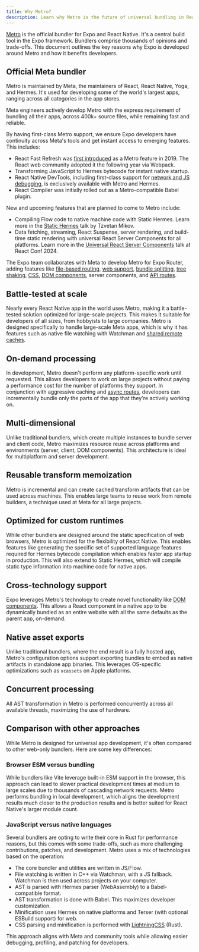 ```yaml
---
title: Why Metro?
description: Learn why Metro is the future of universal bundling in React Native and how it benefits developers.
---
```


[Metro](https://metrobundler.dev/) is the official bundler for Expo and React Native. It's a central build tool in the Expo framework. Bundlers comprise thousands of opinions and trade-offs. This document outlines the key reasons why Expo is developed around Metro and how it benefits developers.

## Official Meta bundler

Metro is maintained by Meta, the maintainers of React, React Native, Yoga, and Hermes. It's used for developing some of the world's largest apps, ranging across all categories in the app stores.

Meta engineers actively develop Metro with the express requirement of bundling all their apps, across 400k+ source files, while remaining fast and reliable.

By having first-class Metro support, we ensure Expo developers have continuity across Meta's tools and get instant access to emerging features. This includes:

- React Fast Refresh was [first introduced](https://reactnative.dev/blog/2019/09/18/version-0.61) as a Metro feature in 2019. The React web community adopted it the following year via Webpack.
- Transforming JavaScript to Hermes bytecode for instant native startup.
- React Native DevTools, including first-class support for [network and JS debugging](/debugging/tools/#debugging-with-chrome-devtools), is exclusively available with Metro and Hermes.
- React Compiler was initially rolled out as a Metro-compatible Babel plugin.

New and upcoming features that are planned to come to Metro include:

- Compiling Flow code to native machine code with Static Hermes. Learn more in the [Static Hermes](https://www.youtube.com/watch?v=GUM64b-gAGg) talk by Tzvetan Mikov.
- Data fetching, streaming, React Suspense, server rendering, and build-time static rendering with universal React Server Components for all platforms. Learn more in the [Universal React Server Components](https://www.youtube.com/watch?v=djhEgxQf3Kw) talk at React Conf 2024.

The Expo team collaborates with Meta to develop Metro for Expo Router, adding features like [file-based routing](/develop/file-based-routing/), [web support](/guides/customizing-metro/#web-support), [bundle splitting](/guides/customizing-metro/#bundle-splitting), [tree shaking](/guides/tree-shaking/), [CSS](/versions/latest/config/metro/#css), [DOM components](/guides/dom-components/), server components, and [API routes](/router/reference/api-routes/).

## Battle-tested at scale

Nearly every React Native app in the world uses Metro, making it a battle-tested solution optimized for large-scale projects. This makes it suitable for developers of all sizes, from hobbyists to large companies. Metro is designed specifically to handle large-scale Meta apps, which is why it has features such as native file watching with Watchman and [shared remote caches](https://metrobundler.dev/docs/caching).

## On-demand processing

In development, Metro doesn't perform any platform-specific work until requested. This allows developers to work on large projects without paying a performance cost for the number of platforms they support. In conjunction with aggressive caching and [async routes](/router/reference/async-routes/), developers can incrementally bundle only the parts of the app that they're actively working on.

## Multi-dimensional

Unlike traditional bundlers, which create multiple instances to bundle server and client code, Metro maximizes resource reuse across platforms and environments (server, client, DOM components). This architecture is ideal for multiplatform and server development.

## Reusable transform memoization

Metro is incremental and can create cached transform artifacts that can be used across machines. This enables large teams to reuse work from remote builders, a technique used at Meta for all large projects.

## Optimized for custom runtimes

While other bundlers are designed around the static specification of web browsers, Metro is optimized for the flexibility of React Native. This enables features like generating the specific set of supported language features required for Hermes bytecode compilation which enables faster app startup in production. This will also extend to Static Hermes, which will compile static type information into machine code for native apps.

## Cross-technology support

Expo leverages Metro's technology to create novel functionality like [DOM components](/guides/dom-components/). This allows a React component in a native app to be dynamically bundled as an entire website with all the same defaults as the parent app, on-demand.

## Native asset exports

Unlike traditional bundlers, where the end result is a fully hosted app, Metro's configuration options support exporting bundles to embed as native artifacts in standalone app binaries. This leverages OS-specific optimizations such as `xcassets` on Apple platforms.

## Concurrent processing

All AST transformation in Metro is performed concurrently across all available threads, maximizing the use of hardware.

## Comparison with other approaches

While Metro is designed for universal app development, it's often compared to other web-only bundlers. Here are some key differences:

### Browser ESM versus bundling

While bundlers like Vite leverage built-in ESM support in the browser, this approach can lead to slower practical development times at medium to large scales due to thousands of cascading network requests. Metro performs bundling in local development, which aligns the development results much closer to the production results and is better suited for React Native's larger module count.

### JavaScript versus native languages

Several bundlers are opting to write their core in Rust for performance reasons, but this comes with some trade-offs, such as more challenging contributions, patches, and development. Metro uses a mix of technologies based on the operation:

- The core bundler and utilities are written in JS/Flow.
- File watching is written in C++ via Watchman, with a JS fallback. Watchman is then used across projects on your computer.
- AST is parsed with Hermes parser (WebAssembly) to a Babel-compatible format.
- AST transformation is done with Babel. This maximizes developer customization.
- Minification uses Hermes on native platforms and Terser (with optional ESBuild support) for web.
- CSS parsing and minification is performed with [LightningCSS](https://lightningcss.dev/) (Rust).

This approach aligns with Meta and community tools while allowing easier debugging, profiling, and patching for developers.
